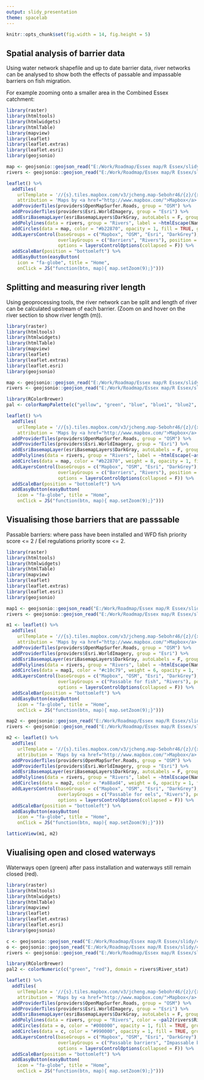 ---
output: slidy_presentation
theme: spacelab
---

```{r setup, include = FALSE}
knitr::opts_chunk$set(fig.width = 14, fig.height = 5)
```


## Spatial analysis of barrier data

Using water network shapefile and up to date barrier data, river networks can be analysed to show both the effects of passable and impassable barriers on fish migration.

For example zooming onto a smaller area in the Combined Essex catchment:

```{r echo = FALSE, warning = FALSE, message=FALSE}
library(raster)
library(htmltools)
library(htmlwidgets)
library(htmlTable)
library(mapview)
library(leaflet)
library(leaflet.extras)
library(leaflet.esri)
library(geojsonio)

map <- geojsonio::geojson_read("E:/Work/Roadmap/Essex map/R Essex/slidy/1/barriers.geojson", what = "sp")
rivers <- geojsonio::geojson_read("E:/Work/Roadmap/Essex map/R Essex/slidy/1/rivers.geojson", what = "sp")

leaflet() %>%
  addTiles(
    urlTemplate = '//{s}.tiles.mapbox.com/v3/jcheng.map-5ebohr46/{z}/{x}/{y}.png',
    attribution = 'Maps by <a href="http://www.mapbox.com/">Mapbox</a>', group = "Mapbox") %>%
  addProviderTiles(providers$OpenMapSurfer.Roads, group = "OSM") %>%
  addProviderTiles(providers$Esri.WorldImagery, group = "Esri") %>%
  addEsriBasemapLayer(esriBasemapLayers$DarkGray, autoLabels = F, group = "DarkGrey") %>%
  addPolylines(data = rivers, group = "Rivers", label = ~htmlEscape(Name), color = "#2870b2", weight = 4, opacity = 1, fillOpacity = 1) %>%
  addCircles(data = map, color = "#b22870", opacity = 1, fill = TRUE, group = "Barriers") %>%
  addLayersControl(baseGroups = c("Mapbox", "OSM", "Esri", "DarkGrey"), 
                   overlayGroups = c("Barriers", "Rivers"), position = "topright",
                   options = layersControlOptions(collapsed = F)) %>%
  addScaleBar(position = "bottomleft") %>%
  addEasyButton(easyButton(
    icon = "fa-globe", title = "Home",
    onClick = JS("function(btn, map){ map.setZoom(9);}")))
```


## Splitting and measuring river length

Using geoprocessing tools, the river network can be split and length of river can be calculated upstream of each barrier. (Zoom on and hover on the river section to show river length (m)).

```{r echo = FALSE, warning = FALSE, message=FALSE}
library(raster)
library(htmltools)
library(htmlwidgets)
library(htmlTable)
library(mapview)
library(leaflet)
library(leaflet.extras)
library(leaflet.esri)
library(geojsonio)

map <- geojsonio::geojson_read("E:/Work/Roadmap/Essex map/R Essex/slidy/2/barrier_snapped.geojson", what = "sp")
rivers <- geojsonio::geojson_read("E:/Work/Roadmap/Essex map/R Essex/slidy/2/func_rivers.geojson", what = "sp")

library(RColorBrewer)
pal <- colorRampPalette(c("yellow", "green", "blue", "blue1", "blue2", "blue3", "red", "purple", "pink", "orange", "black", "grey", "brown", "lightcoral", "lightgreen", "lightsalmon", "lightslateblue"))

leaflet() %>%
  addTiles(
    urlTemplate = '//{s}.tiles.mapbox.com/v3/jcheng.map-5ebohr46/{z}/{x}/{y}.png',
    attribution = 'Maps by <a href="http://www.mapbox.com/">Mapbox</a>', group = "Mapbox") %>%
  addProviderTiles(providers$OpenMapSurfer.Roads, group = "OSM") %>%
  addProviderTiles(providers$Esri.WorldImagery, group = "Esri") %>%
  addEsriBasemapLayer(esriBasemapLayers$DarkGray, autoLabels = F, group = "DarkGrey") %>%
  addPolylines(data = rivers, group = "Rivers", label = ~htmlEscape(~as.character(batDis2Mth)), color = ~pal(rivers$batNetID), weight = 4, opacity = 1, fillOpacity = 1) %>%
  addCircles(data = map, color = "#b22870", weight = 8, opacity = 1, fill = TRUE, group = "Barriers") %>%
  addLayersControl(baseGroups = c("Mapbox", "OSM", "Esri", "DarkGrey"), 
                   overlayGroups = c("Barriers", "Rivers"), position = "topright",
                   options = layersControlOptions(collapsed = F)) %>%
  addScaleBar(position = "bottomleft") %>%
  addEasyButton(easyButton(
    icon = "fa-globe", title = "Home",
    onClick = JS("function(btn, map){ map.setZoom(9);}")))
```


## Visualising those barriers that are passsable

Passable barriers: where pass have been installed and WFD fish priority score <= 2 / Eel regulations priority score <= 2.

```{r echo = FALSE, warning = FALSE, message=FALSE}
library(raster)
library(htmltools)
library(htmlwidgets)
library(htmlTable)
library(mapview)
library(leaflet)
library(leaflet.extras)
library(leaflet.esri)
library(geojsonio)

map1 <- geojsonio::geojson_read("E:/Work/Roadmap/Essex map/R Essex/slidy/3/passable_fish.geojson", what = "sp")
rivers <- geojsonio::geojson_read("E:/Work/Roadmap/Essex map/R Essex/slidy/3/func_rivers.geojson", what = "sp")

m1 <- leaflet() %>%
  addTiles(
    urlTemplate = '//{s}.tiles.mapbox.com/v3/jcheng.map-5ebohr46/{z}/{x}/{y}.png',
    attribution = 'Maps by <a href="http://www.mapbox.com/">Mapbox</a>', group = "Mapbox") %>%
  addProviderTiles(providers$OpenMapSurfer.Roads, group = "OSM") %>%
  addProviderTiles(providers$Esri.WorldImagery, group = "Esri") %>%
  addEsriBasemapLayer(esriBasemapLayers$DarkGray, autoLabels = F, group = "DarkGrey") %>%
  addPolylines(data = rivers, group = "Rivers", label = ~htmlEscape(Name), color = "#2870b2", weight = 4, opacity = 1, fillOpacity = 1) %>%
  addCircles(data = map1, color = "#c10c79", weight = 6, opacity = 1, fill = TRUE, group = "Passable for fish") %>%
  addLayersControl(baseGroups = c("Mapbox", "OSM", "Esri", "DarkGrey"), 
                   overlayGroups = c("Passable for fish", "Rivers"), position = "topright",
                   options = layersControlOptions(collapsed = F)) %>%
  addScaleBar(position = "bottomleft") %>%
  addEasyButton(easyButton(
    icon = "fa-globe", title = "Home",
    onClick = JS("function(btn, map){ map.setZoom(9);}")))

map2 <- geojsonio::geojson_read("E:/Work/Roadmap/Essex map/R Essex/slidy/3/passable_eel.geojson", what = "sp")
rivers <- geojsonio::geojson_read("E:/Work/Roadmap/Essex map/R Essex/slidy/3/func_rivers.geojson", what = "sp")

m2 <- leaflet() %>%
  addTiles(
    urlTemplate = '//{s}.tiles.mapbox.com/v3/jcheng.map-5ebohr46/{z}/{x}/{y}.png',
    attribution = 'Maps by <a href="http://www.mapbox.com/">Mapbox</a>', group = "Mapbox") %>%
  addProviderTiles(providers$OpenMapSurfer.Roads, group = "OSM") %>%
  addProviderTiles(providers$Esri.WorldImagery, group = "Esri") %>%
  addEsriBasemapLayer(esriBasemapLayers$DarkGray, autoLabels = F, group = "DarkGrey") %>%
  addPolylines(data = rivers, group = "Rivers", label = ~htmlEscape(Name), color = "#2870b2", weight = 4, opacity = 1, fillOpacity = 1) %>%
  addCircles(data = map2, color = "#a88ad4", weight = 6, opacity = 1, fill = TRUE, group = "Passable for eels") %>%
  addLayersControl(baseGroups = c("Mapbox", "OSM", "Esri", "DarkGrey"), 
                   overlayGroups = c("Passable for eels", "Rivers"), position = "topright",
                   options = layersControlOptions(collapsed = F)) %>%
  addScaleBar(position = "bottomleft") %>%
  addEasyButton(easyButton(
    icon = "fa-globe", title = "Home",
    onClick = JS("function(btn, map){ map.setZoom(9);}")))

latticeView(m1, m2)
```


## Viualising open and closed waterways

Waterways open (green) after pass installation and waterways still remain closed (red).

```{r echo = FALSE, warning = FALSE, message=FALSE}
library(raster)
library(htmltools)
library(htmlwidgets)
library(htmlTable)
library(mapview)
library(leaflet)
library(leaflet.extras)
library(leaflet.esri)
library(geojsonio)

c <- geojsonio::geojson_read("E:/Work/Roadmap/Essex map/R Essex/slidy/4/barriers_closed.geojson", what = "sp")
o <- geojsonio::geojson_read("E:/Work/Roadmap/Essex map/R Essex/slidy/4/barriers_open.geojson", what = "sp")
rivers <- geojsonio::geojson_read("E:/Work/Roadmap/Essex map/R Essex/slidy/4/rivers.geojson", what = "sp")

library(RColorBrewer)
pal2 <- colorNumeric(c("green", "red"), domain = rivers$River_stat)

leaflet() %>%
  addTiles(
    urlTemplate = '//{s}.tiles.mapbox.com/v3/jcheng.map-5ebohr46/{z}/{x}/{y}.png',
    attribution = 'Maps by <a href="http://www.mapbox.com/">Mapbox</a>', group = "Mapbox") %>%
  addProviderTiles(providers$OpenMapSurfer.Roads, group = "OSM") %>%
  addProviderTiles(providers$Esri.WorldImagery, group = "Esri") %>%
  addEsriBasemapLayer(esriBasemapLayers$DarkGray, autoLabels = F, group = "DarkGrey") %>%
  addPolylines(data = rivers, group = "Rivers", color = ~pal2(rivers$River_stat), weight = 4, opacity = 1, fillOpacity = 1) %>%
  addCircles(data = o, color = "#008000", opacity = 1, fill = TRUE, group = "Passable barriers") %>%
  addCircles(data = c, color = "#990000", opacity = 1, fill = TRUE, group = "Impassable barriers") %>%
  addLayersControl(baseGroups = c("Mapbox", "OSM", "Esri", "DarkGrey"), 
                   overlayGroups = c("Passable barriers", "Impassable barriers", "Rivers"), position = "topright",
                   options = layersControlOptions(collapsed = F)) %>%
  addScaleBar(position = "bottomleft") %>%
  addEasyButton(easyButton(
    icon = "fa-globe", title = "Home",
    onClick = JS("function(btn, map){ map.setZoom(9);}")))
```
